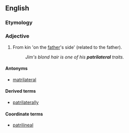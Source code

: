 ==English==
===Etymology===
{{prefix|patri|lateral}}

===Adjective===
{{en-adj}}

# From kin 'on the [[father]]'s side' (related to the father).
#:''Jim's blond hair is one of his '''patrilateral''' traits.''

====Antonyms====
*[[matrilateral]]

====Derived terms====
*[[patrilaterally]]

====Coordinate terms====
*[[patrilineal]]